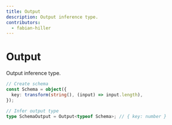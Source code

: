```yaml
---
title: Output
description: Output inference type.
contributors:
  - fabian-hiller
---
```


# Output

Output inference type.

```ts
// Create schema
const Schema = object({
  key: transform(string(), (input) => input.length),
});

// Infer output type
type SchemaOutput = Output<typeof Schema>; // { key: number }
```
